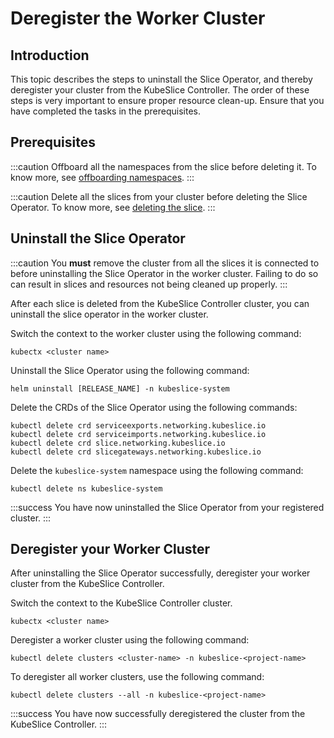 # Deregister the Worker Cluster

## Introduction 

This topic describes the steps to uninstall the Slice Operator, and thereby deregister 
your cluster from the KubeSlice Controller. The order of these steps is very important to 
ensure proper resource clean-up. Ensure that you have completed the tasks in the 
prerequisites.

## Prerequisites 

:::caution
Offboard all the namespaces from the slice before deleting it. To know
more, see [offboarding namespaces](/versioned_docs/version-0.6.0/getting-started-with-cloud-clusters/uninstalling-kubeslice/offboarding-namespaces.mdx).
:::

:::caution
Delete all the slices from your cluster before deleting the Slice Operator. To know more, 
see [deleting the slice](/versioned_docs/version-0.6.0/getting-started-with-cloud-clusters/uninstalling-kubeslice/deleting-the-slice.mdx).
:::

## Uninstall the Slice Operator 

:::caution
You **must** remove the cluster from all the slices it is connected to before uninstalling the 
Slice Operator in the worker cluster. Failing to do so can result in slices and 
resources not being cleaned up properly.
:::

After each slice is deleted from the KubeSlice Controller cluster, you
can uninstall the slice operator in the worker cluster.

Switch the context to the worker cluster using the following command:

``` 
kubectx <cluster name>
```

Uninstall the Slice Operator using the following command:

```
helm uninstall [RELEASE_NAME] -n kubeslice-system
```

Delete the CRDs of the Slice Operator using the following commands:

``` 
kubectl delete crd serviceexports.networking.kubeslice.io
kubectl delete crd serviceimports.networking.kubeslice.io
kubectl delete crd slice.networking.kubeslice.io
kubectl delete crd slicegateways.networking.kubeslice.io
```

Delete the `kubeslice-system` namespace using the following command:

``` 
kubectl delete ns kubeslice-system
```

:::success
You have now uninstalled the Slice Operator from your registered cluster.
:::

## Deregister your Worker Cluster

After uninstalling the Slice Operator successfully, deregister your worker cluster from 
the KubeSlice Controller.

Switch the context to the KubeSlice Controller cluster.

```
kubectx <cluster name>
```

Deregister a worker cluster using the following command:

``` 
kubectl delete clusters <cluster-name> -n kubeslice-<project-name>
```

To deregister all worker clusters, use the following command:

```
kubectl delete clusters --all -n kubeslice-<project-name>
```

:::success
You have now successfully deregistered the cluster from the KubeSlice Controller.
:::